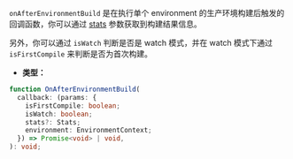 `onAfterEnvironmentBuild` 是在执行单个 environment 的生产环境构建后触发的回调函数，你可以通过 [stats](https://webpack.js.org/api/node/#stats-object) 参数获取到构建结果信息。

另外，你可以通过 `isWatch` 判断是否是 watch 模式，并在 watch 模式下通过 `isFirstCompile` 来判断是否为首次构建。

- **类型：**

```ts
function OnAfterEnvironmentBuild(
  callback: (params: {
    isFirstCompile: boolean;
    isWatch: boolean;
    stats?: Stats;
    environment: EnvironmentContext;
  }) => Promise<void> | void,
): void;
```
